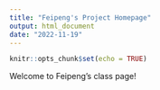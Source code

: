 ```yaml
---
title: "Feipeng's Project Homepage"
output: html_document
date: "2022-11-19"
---
```


```r
knitr::opts_chunk$set(echo = TRUE)
```

Welcome to Feipeng's class page!
